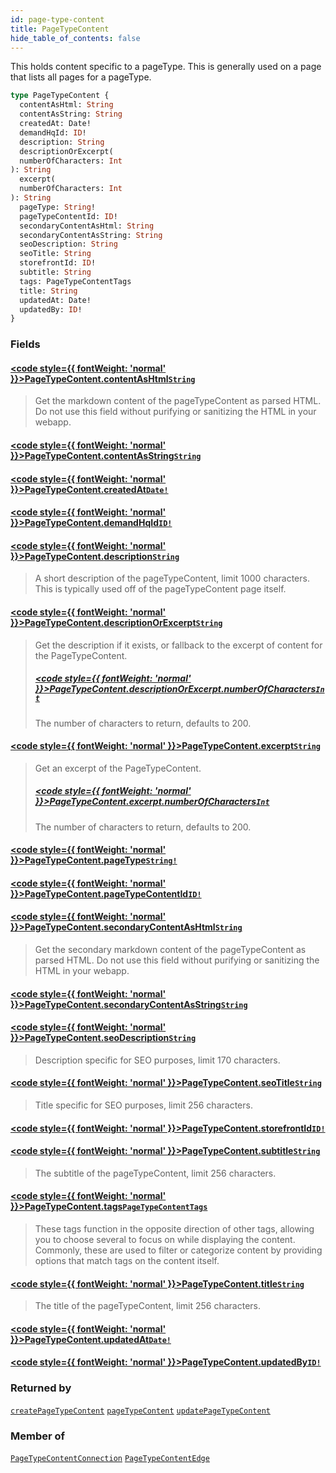 ```yaml
---
id: page-type-content
title: PageTypeContent
hide_table_of_contents: false
---
```








This holds content specific to a pageType. This is generally used on a page that lists all pages for a pageType.

```graphql
type PageTypeContent {
  contentAsHtml: String
  contentAsString: String
  createdAt: Date!
  demandHqId: ID!
  description: String
  descriptionOrExcerpt(
  numberOfCharacters: Int
): String
  excerpt(
  numberOfCharacters: Int
): String
  pageType: String!
  pageTypeContentId: ID!
  secondaryContentAsHtml: String
  secondaryContentAsString: String
  seoDescription: String
  seoTitle: String
  storefrontId: ID!
  subtitle: String
  tags: PageTypeContentTags
  title: String
  updatedAt: Date!
  updatedBy: ID!
}
```


### Fields

#### [<code style={{ fontWeight: 'normal' }}>PageTypeContent.<b>contentAsHtml</b></code>](#)<Bullet />[`String`](/demand/api/graphql-admin/reference/scalars/string) <Badge class="secondary" text="scalar"/>
> Get the markdown content of the pageTypeContent as parsed HTML. Do not use
this field without purifying or sanitizing the HTML in your webapp.
> 

#### [<code style={{ fontWeight: 'normal' }}>PageTypeContent.<b>contentAsString</b></code>](#)<Bullet />[`String`](/demand/api/graphql-admin/reference/scalars/string) <Badge class="secondary" text="scalar"/>
> 
> 

#### [<code style={{ fontWeight: 'normal' }}>PageTypeContent.<b>createdAt</b></code>](#)<Bullet />[`Date!`](/demand/api/graphql-admin/reference/scalars/date) <Badge class="secondary" text="non-null"/> <Badge class="secondary" text="scalar"/>
> 
> 

#### [<code style={{ fontWeight: 'normal' }}>PageTypeContent.<b>demandHqId</b></code>](#)<Bullet />[`ID!`](/demand/api/graphql-admin/reference/scalars/id) <Badge class="secondary" text="non-null"/> <Badge class="secondary" text="scalar"/>
> 
> 

#### [<code style={{ fontWeight: 'normal' }}>PageTypeContent.<b>description</b></code>](#)<Bullet />[`String`](/demand/api/graphql-admin/reference/scalars/string) <Badge class="secondary" text="scalar"/>
> A short description of the pageTypeContent, limit 1000 characters. This is
typically used off of the pageTypeContent page itself.
> 

#### [<code style={{ fontWeight: 'normal' }}>PageTypeContent.<b>descriptionOrExcerpt</b></code>](#)<Bullet />[`String`](/demand/api/graphql-admin/reference/scalars/string) <Badge class="secondary" text="scalar"/>
> Get the description if it exists, or fallback to the excerpt of content for the PageTypeContent.
> ##### [<code style={{ fontWeight: 'normal' }}>PageTypeContent.descriptionOrExcerpt.<b>numberOfCharacters</b></code>](#)<Bullet />[`Int`](/demand/api/graphql-admin/reference/scalars/int) <Badge class="secondary" text="scalar"/>
> The number of characters to return, defaults to 200.
> 

#### [<code style={{ fontWeight: 'normal' }}>PageTypeContent.<b>excerpt</b></code>](#)<Bullet />[`String`](/demand/api/graphql-admin/reference/scalars/string) <Badge class="secondary" text="scalar"/>
> Get an excerpt of the PageTypeContent.
> ##### [<code style={{ fontWeight: 'normal' }}>PageTypeContent.excerpt.<b>numberOfCharacters</b></code>](#)<Bullet />[`Int`](/demand/api/graphql-admin/reference/scalars/int) <Badge class="secondary" text="scalar"/>
> The number of characters to return, defaults to 200.
> 

#### [<code style={{ fontWeight: 'normal' }}>PageTypeContent.<b>pageType</b></code>](#)<Bullet />[`String!`](/demand/api/graphql-admin/reference/scalars/string) <Badge class="secondary" text="non-null"/> <Badge class="secondary" text="scalar"/>
> 
> 

#### [<code style={{ fontWeight: 'normal' }}>PageTypeContent.<b>pageTypeContentId</b></code>](#)<Bullet />[`ID!`](/demand/api/graphql-admin/reference/scalars/id) <Badge class="secondary" text="non-null"/> <Badge class="secondary" text="scalar"/>
> 
> 

#### [<code style={{ fontWeight: 'normal' }}>PageTypeContent.<b>secondaryContentAsHtml</b></code>](#)<Bullet />[`String`](/demand/api/graphql-admin/reference/scalars/string) <Badge class="secondary" text="scalar"/>
> Get the secondary markdown content of the pageTypeContent as parsed HTML. Do
not use this field without purifying or sanitizing the HTML in your webapp.
> 

#### [<code style={{ fontWeight: 'normal' }}>PageTypeContent.<b>secondaryContentAsString</b></code>](#)<Bullet />[`String`](/demand/api/graphql-admin/reference/scalars/string) <Badge class="secondary" text="scalar"/>
> 
> 

#### [<code style={{ fontWeight: 'normal' }}>PageTypeContent.<b>seoDescription</b></code>](#)<Bullet />[`String`](/demand/api/graphql-admin/reference/scalars/string) <Badge class="secondary" text="scalar"/>
> Description specific for SEO purposes, limit 170 characters.
> 

#### [<code style={{ fontWeight: 'normal' }}>PageTypeContent.<b>seoTitle</b></code>](#)<Bullet />[`String`](/demand/api/graphql-admin/reference/scalars/string) <Badge class="secondary" text="scalar"/>
> Title specific for SEO purposes, limit 256 characters.
> 

#### [<code style={{ fontWeight: 'normal' }}>PageTypeContent.<b>storefrontId</b></code>](#)<Bullet />[`ID!`](/demand/api/graphql-admin/reference/scalars/id) <Badge class="secondary" text="non-null"/> <Badge class="secondary" text="scalar"/>
> 
> 

#### [<code style={{ fontWeight: 'normal' }}>PageTypeContent.<b>subtitle</b></code>](#)<Bullet />[`String`](/demand/api/graphql-admin/reference/scalars/string) <Badge class="secondary" text="scalar"/>
> The subtitle of the pageTypeContent, limit 256 characters.
> 

#### [<code style={{ fontWeight: 'normal' }}>PageTypeContent.<b>tags</b></code>](#)<Bullet />[`PageTypeContentTags`](/demand/api/graphql-admin/reference/objects/page-type-content-tags) <Badge class="secondary" text="object"/>
> These tags function in the opposite direction of other tags, allowing you to
choose several to focus on while displaying the content.
Commonly, these are used to filter or categorize content by providing options that match tags on the content itself.
> 

#### [<code style={{ fontWeight: 'normal' }}>PageTypeContent.<b>title</b></code>](#)<Bullet />[`String`](/demand/api/graphql-admin/reference/scalars/string) <Badge class="secondary" text="scalar"/>
> The title of the pageTypeContent, limit 256 characters.
> 

#### [<code style={{ fontWeight: 'normal' }}>PageTypeContent.<b>updatedAt</b></code>](#)<Bullet />[`Date!`](/demand/api/graphql-admin/reference/scalars/date) <Badge class="secondary" text="non-null"/> <Badge class="secondary" text="scalar"/>
> 
> 

#### [<code style={{ fontWeight: 'normal' }}>PageTypeContent.<b>updatedBy</b></code>](#)<Bullet />[`ID!`](/demand/api/graphql-admin/reference/scalars/id) <Badge class="secondary" text="non-null"/> <Badge class="secondary" text="scalar"/>
> 
> 



### Returned by

[`createPageTypeContent`](/demand/api/graphql-admin/reference/mutations/create-page-type-content)  <Badge class="secondary" text="mutation"/><Bullet />[`pageTypeContent`](/demand/api/graphql-admin/reference/queries/page-type-content)  <Badge class="secondary" text="query"/><Bullet />[`updatePageTypeContent`](/demand/api/graphql-admin/reference/mutations/update-page-type-content)  <Badge class="secondary" text="mutation"/>

### Member of

[`PageTypeContentConnection`](/demand/api/graphql-admin/reference/objects/page-type-content-connection)  <Badge class="secondary" text="object"/><Bullet />[`PageTypeContentEdge`](/demand/api/graphql-admin/reference/objects/page-type-content-edge)  <Badge class="secondary" text="object"/>



